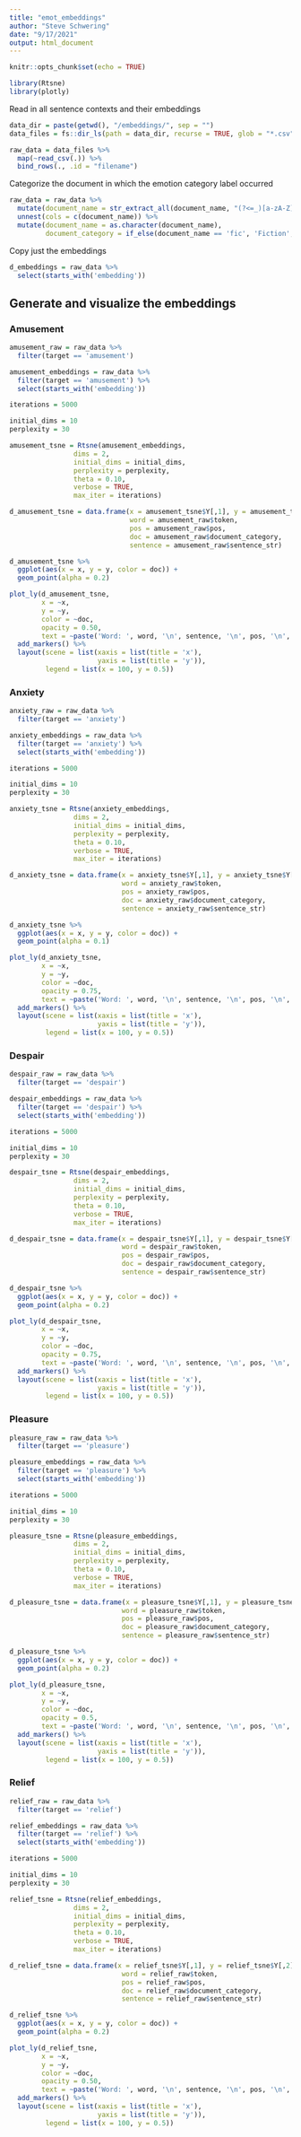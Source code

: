 ```yaml
---
title: "emot_embeddings"
author: "Steve Schwering"
date: "9/17/2021"
output: html_document
---
```


```r
knitr::opts_chunk$set(echo = TRUE)
```

```r
library(Rtsne)
library(plotly)
```

Read in all sentence contexts and their embeddings

```r
data_dir = paste(getwd(), "/embeddings/", sep = "")
data_files = fs::dir_ls(path = data_dir, recurse = TRUE, glob = "*.csv")

raw_data = data_files %>%
  map(~read_csv(.)) %>%
  bind_rows(., .id = "filename")
```

Categorize the document in which the emotion category label occurred

```r
raw_data = raw_data %>%
  mutate(document_name = str_extract_all(document_name, "(?<=_)[a-zA-Z]+")) %>%
  unnest(cols = c(document_name)) %>%
  mutate(document_name = as.character(document_name),
         document_category = if_else(document_name == 'fic', 'Fiction', 'Other'))
```

Copy just the embeddings

```r
d_embeddings = raw_data %>%
  select(starts_with('embedding'))
```

## Generate and visualize the embeddings

### Amusement

```r
amusement_raw = raw_data %>%
  filter(target == 'amusement')

amusement_embeddings = raw_data %>%
  filter(target == 'amusement') %>%
  select(starts_with('embedding'))
```

```r
iterations = 5000

initial_dims = 10
perplexity = 30

amusement_tsne = Rtsne(amusement_embeddings, 
                dims = 2, 
                initial_dims = initial_dims, 
                perplexity = perplexity, 
                theta = 0.10, 
                verbose = TRUE, 
                max_iter = iterations)

d_amusement_tsne = data.frame(x = amusement_tsne$Y[,1], y = amusement_tsne$Y[,2], 
                              word = amusement_raw$token,
                              pos = amusement_raw$pos,
                              doc = amusement_raw$document_category,
                              sentence = amusement_raw$sentence_str)
```

```r
d_amusement_tsne %>%
  ggplot(aes(x = x, y = y, color = doc)) +
  geom_point(alpha = 0.2)

plot_ly(d_amusement_tsne, 
        x = ~x,
        y = ~y,
        color = ~doc,
        opacity = 0.50,
        text = ~paste('Word: ', word, '\n', sentence, '\n', pos, '\n', doc)) %>%
  add_markers() %>%
  layout(scene = list(xaxis = list(title = 'x'),
                      yaxis = list(title = 'y')),
         legend = list(x = 100, y = 0.5))
```

### Anxiety

```r
anxiety_raw = raw_data %>%
  filter(target == 'anxiety')

anxiety_embeddings = raw_data %>%
  filter(target == 'anxiety') %>%
  select(starts_with('embedding'))
```

```r
iterations = 5000

initial_dims = 10
perplexity = 30

anxiety_tsne = Rtsne(anxiety_embeddings, 
                dims = 2, 
                initial_dims = initial_dims, 
                perplexity = perplexity, 
                theta = 0.10, 
                verbose = TRUE, 
                max_iter = iterations)

d_anxiety_tsne = data.frame(x = anxiety_tsne$Y[,1], y = anxiety_tsne$Y[,2], 
                            word = anxiety_raw$token,
                            pos = anxiety_raw$pos,
                            doc = anxiety_raw$document_category,
                            sentence = anxiety_raw$sentence_str)
```

```r
d_anxiety_tsne %>%
  ggplot(aes(x = x, y = y, color = doc)) +
  geom_point(alpha = 0.1)

plot_ly(d_anxiety_tsne, 
        x = ~x,
        y = ~y,
        color = ~doc,
        opacity = 0.75,
        text = ~paste('Word: ', word, '\n', sentence, '\n', pos, '\n', doc)) %>%
  add_markers() %>%
  layout(scene = list(xaxis = list(title = 'x'),
                      yaxis = list(title = 'y')),
         legend = list(x = 100, y = 0.5))
```

### Despair

```r
despair_raw = raw_data %>%
  filter(target == 'despair')

despair_embeddings = raw_data %>%
  filter(target == 'despair') %>%
  select(starts_with('embedding'))
```

```r
iterations = 5000

initial_dims = 10
perplexity = 30

despair_tsne = Rtsne(despair_embeddings, 
                dims = 2, 
                initial_dims = initial_dims, 
                perplexity = perplexity, 
                theta = 0.10, 
                verbose = TRUE, 
                max_iter = iterations)

d_despair_tsne = data.frame(x = despair_tsne$Y[,1], y = despair_tsne$Y[,2], 
                            word = despair_raw$token,
                            pos = despair_raw$pos,
                            doc = despair_raw$document_category,
                            sentence = despair_raw$sentence_str)
```

```r
d_despair_tsne %>%
  ggplot(aes(x = x, y = y, color = doc)) +
  geom_point(alpha = 0.2)

plot_ly(d_despair_tsne, 
        x = ~x,
        y = ~y,
        color = ~doc,
        opacity = 0.75,
        text = ~paste('Word: ', word, '\n', sentence, '\n', pos, '\n', doc)) %>%
  add_markers() %>%
  layout(scene = list(xaxis = list(title = 'x'),
                      yaxis = list(title = 'y')),
         legend = list(x = 100, y = 0.5))
```

### Pleasure

```r
pleasure_raw = raw_data %>%
  filter(target == 'pleasure')

pleasure_embeddings = raw_data %>%
  filter(target == 'pleasure') %>%
  select(starts_with('embedding'))
```

```r
iterations = 5000

initial_dims = 10
perplexity = 30

pleasure_tsne = Rtsne(pleasure_embeddings, 
                dims = 2, 
                initial_dims = initial_dims, 
                perplexity = perplexity, 
                theta = 0.10, 
                verbose = TRUE, 
                max_iter = iterations)

d_pleasure_tsne = data.frame(x = pleasure_tsne$Y[,1], y = pleasure_tsne$Y[,2], 
                            word = pleasure_raw$token,
                            pos = pleasure_raw$pos,
                            doc = pleasure_raw$document_category,
                            sentence = pleasure_raw$sentence_str)
```

```r
d_pleasure_tsne %>%
  ggplot(aes(x = x, y = y, color = doc)) +
  geom_point(alpha = 0.2)

plot_ly(d_pleasure_tsne, 
        x = ~x,
        y = ~y,
        color = ~doc,
        opacity = 0.5,
        text = ~paste('Word: ', word, '\n', sentence, '\n', pos, '\n', doc)) %>%
  add_markers() %>%
  layout(scene = list(xaxis = list(title = 'x'),
                      yaxis = list(title = 'y')),
         legend = list(x = 100, y = 0.5))
```

### Relief

```r
relief_raw = raw_data %>%
  filter(target == 'relief')

relief_embeddings = raw_data %>%
  filter(target == 'relief') %>%
  select(starts_with('embedding'))
```

```r
iterations = 5000

initial_dims = 10
perplexity = 30

relief_tsne = Rtsne(relief_embeddings, 
                dims = 2, 
                initial_dims = initial_dims, 
                perplexity = perplexity, 
                theta = 0.10, 
                verbose = TRUE, 
                max_iter = iterations)

d_relief_tsne = data.frame(x = relief_tsne$Y[,1], y = relief_tsne$Y[,2], 
                            word = relief_raw$token,
                            pos = relief_raw$pos,
                            doc = relief_raw$document_category,
                            sentence = relief_raw$sentence_str)
```

```r
d_relief_tsne %>%
  ggplot(aes(x = x, y = y, color = doc)) +
  geom_point(alpha = 0.2)

plot_ly(d_relief_tsne, 
        x = ~x,
        y = ~y,
        color = ~doc,
        opacity = 0.50,
        text = ~paste('Word: ', word, '\n', sentence, '\n', pos, '\n', doc)) %>%
  add_markers() %>%
  layout(scene = list(xaxis = list(title = 'x'),
                      yaxis = list(title = 'y')),
         legend = list(x = 100, y = 0.5))
```